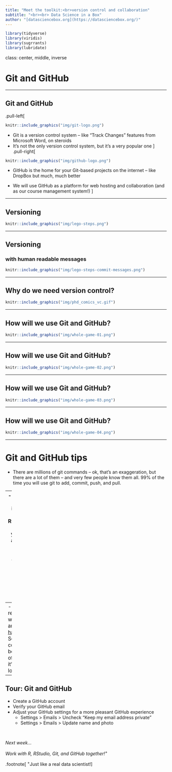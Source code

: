 ```yaml
---
title: "Meet the toolkit:<br>version control and collaboration"
subtitle: "<br><br> Data Science in a Box"
author: "[datasciencebox.org](https://datasciencebox.org/)"
---
```


```r
library(tidyverse)
library(viridis)
library(sugrrants)
library(lubridate)
```


class: center, middle, inverse

# Git and GitHub

---

## Git and GitHub

.pull-left[
```r
knitr::include_graphics("img/git-logo.png")
```
- Git is a version control system -- like “Track Changes” features from Microsoft Word, on steroids
- It's not the only version control system, but it's a very popular one
]
.pull-right[
```r
knitr::include_graphics("img/github-logo.png")
```
- GitHub is the home for your Git-based projects on the internet -- like DropBox but much, much better

- We will use GitHub as a platform for web hosting and collaboration (and as our course management system!)
]

---

## Versioning

```r
knitr::include_graphics("img/lego-steps.png")
```

---

## Versioning 

### with human readable messages

```r
knitr::include_graphics("img/lego-steps-commit-messages.png")
```

---

## Why do we need version control?

```r
knitr::include_graphics("img/phd_comics_vc.gif")
```

---

## How will we use Git and GitHub?

```r
knitr::include_graphics("img/whole-game-01.png")
```

---

## How will we use Git and GitHub?

```r
knitr::include_graphics("img/whole-game-02.png")
```

---

## How will we use Git and GitHub?

```r
knitr::include_graphics("img/whole-game-03.png")
```

---

## How will we use Git and GitHub?

```r
knitr::include_graphics("img/whole-game-04.png")
```

---

# Git and GitHub tips

- There are millions of git commands -- ok, that's an exaggeration, but there are a lot of them -- and very few people know them all. 99% of the time you will use git to add, commit, push, and pull.

--
- We will be doing Git things and interfacing with GitHub through RStudio, but if you google for help you might come across methods for doing these things in the command line -- skip that and move on to the next resource unless you feel comfortable trying it out.

--
- There is a great resource for working with git and R: [happygitwithr.com](http://happygitwithr.com/). Some of the content in there is beyond the scope of this course, but it's a good place to look for help.

---

## Tour: Git and GitHub

- Create a GitHub account
- Verify your GitHub email
- Adjust your GitHub settings for a more pleasant GitHub experience
  - Settings > Emails > Uncheck "Keep my email address private"
  - Settings > Emails > Update name and photo

<br>

*Next week...*

*Work with R, RStudio, Git, and GitHub together!*<sup>+</sup>

.footnote[
<sup>+</sup>Just like a real data scientist!
]
